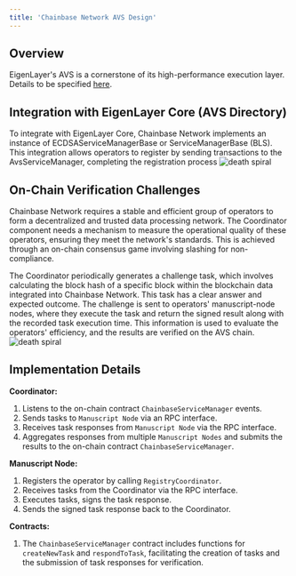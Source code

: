 ```yaml
---
title: 'Chainbase Network AVS Design'
---
```


## **Overview**
EigenLayer's AVS is a cornerstone of its high-performance execution layer. Details to be specified [here](/core-concepts/data-processing-based-on-avs).

## **Integration with EigenLayer Core (AVS Directory)**
To integrate with EigenLayer Core, Chainbase Network implements an instance of ECDSAServiceManagerBase or ServiceManagerBase (BLS). This integration allows operators to register by sending transactions to the AvsServiceManager, completing the registration process
![death spiral](../images/avs-design-01.png)

## **On-Chain Verification Challenges**
Chainbase Network requires a stable and efficient group of operators to form a decentralized and trusted data processing network. The Coordinator component needs a mechanism to measure the operational quality of these operators, ensuring they meet the network's standards. This is achieved through an on-chain consensus game involving slashing for non-compliance.

The Coordinator periodically generates a challenge task, which involves calculating the block hash of a specific block within the blockchain data integrated into Chainbase Network. This task has a clear answer and expected outcome. The challenge is sent to operators' manuscript-node nodes, where they execute the task and return the signed result along with the recorded task execution time. This information is used to evaluate the operators' efficiency, and the results are verified on the AVS chain.
![death spiral](../images/avs-design-02.png)

## **Implementation Details**
**Coordinator:**
1. Listens to the on-chain contract `ChainbaseServiceManager` events.
2. Sends tasks to `Manuscript Node` via an RPC interface.
3. Receives task responses from `Manuscript Node` via the RPC interface.
4. Aggregates responses from multiple `Manuscript Nodes` and submits the results to the on-chain contract `ChainbaseServiceManager`.

**Manuscript Node:**
1. Registers the operator by calling `RegistryCoordinator`.
2. Receives tasks from the Coordinator via the RPC interface.
3. Executes tasks, signs the task response.
4. Sends the signed task response back to the Coordinator.

**Contracts:**
1. The `ChainbaseServiceManager` contract includes functions for `createNewTask` and `respondToTask`, facilitating the creation of tasks and the submission of task responses for verification.
